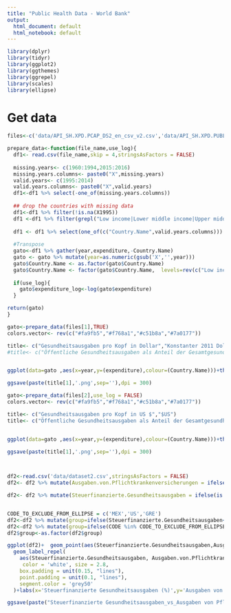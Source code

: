 ```yaml
---
title: "Public Health Data - World Bank"
output:
  html_document: default
  html_notebook: default
---
```




```r
library(dplyr)
library(tidyr)
library(ggplot2)
library(ggthemes)
library(ggrepel)
library(scales)
library(ellipse)


```



# Get data
```r

files<-c('data/API_SH.XPD.PCAP_DS2_en_csv_v2.csv','data/API_SH.XPD.PUBL_DS2_en_csv_v2.csv')

prepare_data<-function(file_name,use_log){
  df1<- read.csv(file_name,skip = 4,stringsAsFactors = FALSE)
  
  missing.years<- c(1960:1994,2015:2016)
  missing.years.columns<- paste0("X",missing.years)
  valid.years<- c(1995:2014)
  valid.years.columns<- paste0("X",valid.years)
  df1<-df1 %>% select(-one_of(missing.years.columns))
  
  ## drop the countries with missing data
  df1<-df1 %>% filter(!is.na(X1995))
  df1 <-df1 %>% filter(grepl("Low income|Lower middle income|Upper middle income|High income",Country.Name))
  
  df1 <- df1 %>% select(one_of(c("Country.Name",valid.years.columns))) 
  
  #Transpose
  gato<-df1 %>% gather(year,expenditure,-Country.Name)
  gato <- gato %>% mutate(year=as.numeric(gsub('X','',year)))
  gato$Country.Name <- as.factor(gato$Country.Name)
  gato$Country.Name <- factor(gato$Country.Name,  levels=rev(c("Low income","Lower middle income","Low & middle income","Middle income", "Upper middle income","High income")))
  
  if(use_log){
    gato$expenditure_log<-log(gato$expenditure)
  }

return(gato)
}

```


```r

gato<-prepare_data(files[1],TRUE)
colors.vector<- rev(c("#fa9fb5","#f768a1","#c51b8a","#7a0177"))

title<- c("Gesundheitsausgaben pro Kopf in Dollar","Konstanter 2011 Dollar (international, KKP)")
#title<- c("Öffentliche Gesundheitsausgaben als Anteil der Gesamtgesundheitsausgaben","%")


ggplot(data=gato ,aes(x=year,y=(expenditure),colour=(Country.Name)))+theme_minimal()+ geom_line(size=1)+labs(colour="")+ theme(axis.title = element_text(), axis.title.x=element_blank(), axis.text.x = element_text(angle = 90, hjust = 1),legend.text=element_text(size=10),plot.caption=element_text(size=8))+ ggtitle(title[1])+ylab(title[2]) + scale_colour_manual(values = colors.vector, labels = (c("Länder mit hohem Einkommen","Länder mit gehobenem mittleren Einkommen","Länder mit niedrigem mittleren Einkommen","Länder mit niedrigem Einkommen")))+  guides(fill = guide_legend(nrow = 2,ncol = 2, title.hjust = 0.4))+  guides(col = guide_legend(nrow = 2))+  theme(legend.position="bottom")+ scale_y_log10(breaks=c(.01,.1,10,100,1000,2000,3000,5000)) + annotation_logticks(sides='r')

ggsave(paste(title[1],'.png',sep=''),dpi = 300)

```




```r

gato<-prepare_data(files[2],use_log = FALSE)
colors.vector<- rev(c("#fa9fb5","#f768a1","#c51b8a","#7a0177"))

title<- c("Gesundheitsausgaben pro Kopf in US $","$US")
title<- c("Öffentliche Gesundheitsausgaben als Anteil der Gesamtgesundheitsausgaben","%")


ggplot(data=gato ,aes(x=year,y=(expenditure),colour=(Country.Name)))+theme_minimal()+ geom_line(size=1)+labs(colour="")+ theme(axis.title = element_text(), axis.title.x=element_blank(), axis.text.x = element_text(angle = 90, hjust = 1),legend.text=element_text(size=10),plot.caption=element_text(size=8))+ ggtitle(title[1])+ylab(title[2]) + scale_colour_manual(values = colors.vector, labels = (c("Länder mit hohem Einkommen","Länder mit gehobenem mittleren Einkommen","Länder mit niedrigem mittleren Einkommen","Länder mit niedrigem Einkommen")))+  guides(fill = guide_legend(nrow = 2,ncol = 2, title.hjust = 0.4))+  guides(col = guide_legend(nrow = 2))+  theme(legend.position="bottom")

ggsave(paste(title[1],'.png',sep=''),dpi = 300)

  
```

```r
df2<-read.csv('data/dataset2.csv',stringsAsFactors = FALSE)
df2<- df2 %>% mutate(Ausgaben.von.Pflichtkrankenversicherungen = ifelse(is.na(Ausgaben.von.Pflichtkrankenversicherungen),0,Ausgaben.von.Pflichtkrankenversicherungen))

df2<- df2 %>% mutate(Steuerfinanzierte.Gesundheitsausgaben = ifelse(is.na(Steuerfinanzierte.Gesundheitsausgaben),0,Steuerfinanzierte.Gesundheitsausgaben))


CODE_TO_EXCLUDE_FROM_ELLIPSE = c('MEX','US','GRE')
df2<-df2 %>% mutate(group=ifelse(Steuerfinanzierte.Gesundheitsausgaben<35,"Sozialversicherungssysteme","Steuerfinanzierte Systeme"))
df2<-df2 %>% mutate(group=ifelse(CODE %in% CODE_TO_EXCLUDE_FROM_ELLIPSE,"-",group))
df2$group<-as.factor(df2$group)


```



```r
ggplot(df2)+  geom_point(aes(Steuerfinanzierte.Gesundheitsausgaben,Ausgaben.von.Pflichtkrankenversicherungen), size = 1,shape=21,fill = "grey", size = 2, stroke = 1, colour = 'black') +
  geom_label_repel(
    aes(Steuerfinanzierte.Gesundheitsausgaben, Ausgaben.von.Pflichtkrankenversicherungen, fill = factor(group), label = CODE),
     color = 'white', size = 2.8,
    box.padding = unit(0.15, "lines"),
    point.padding = unit(0.1, "lines"),
    segment.color = 'grey50'
  )+labs(x='Steuerfinanzierte Gesundheitsausgaben (%)',y='Ausgaben von Pflichtkrankenversicherungen (%)')+theme(legend.title=element_blank(),legend.position="bottom",legend.direction="vertical")+labs(text = "") +coord_fixed()+scale_fill_brewer(palette = "Set2",breaks=c("Sozialversicherungssysteme","Steuerfinanzierte Systeme"))

ggsave(paste("Steuerfinanzierte Gesundheitsausgaben_vs_Ausgaben von Pflichtkrankenversicherungen",'.png',sep=''),dpi = 300)


```
